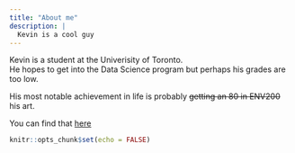 ```yaml
---
title: "About me"
description: |
  Kevin is a cool guy
---
```


Kevin is a student at the Univerisity of Toronto.<br>
He hopes to get into the Data Science program but perhaps his grades are too low.<br>

His most notable achievement in life is probably ~~getting an 80 in ENV200~~ his art.

You can find that [here](https://www.deviantart.com/latoarts)

```r
knitr::opts_chunk$set(echo = FALSE)
```

